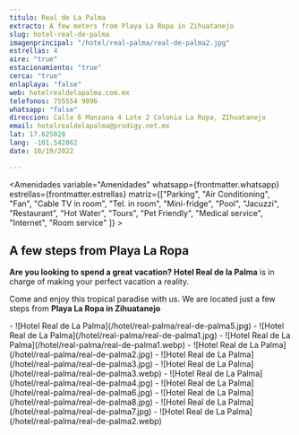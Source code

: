 ```yaml
---
titulo: Real de La Palma
extracto: A few meters from Playa La Ropa in Zihuatanejo
slug: hotel-real-de-palma
imagenprincipal: "/hotel/real-palma/real-de-palma2.jpg"
estrellas: 4
aire: "true"
estacionamiento: "true"
cerca: "true"
enlaplaya: "false"
web: hotelrealdelapalma.com.mx
telefonos: 755554 9096
whatsapp: "false"
direccion: Calle 6 Manzana 4 Lote 2 Colonia La Ropa, ZIhuatanejo
email: hotelrealdelapalma@prodigy.net.mx
lat: 17.625028
lang: -101.542862
date: 10/19/2022

---
```


<Amenidades variable="Amenidades" whatsapp={frontmatter.whatsapp} estrellas={frontmatter.estrellas} matriz={["Parking", "Air Conditioning", "Fan", "Cable TV in room", "Tel. in room", "Mini-fridge", "Pool", "Jacuzzi", "Restaurant", "Hot Water", "Tours", "Pet Friendly", "Medical service", "Internet", "Room service" ]} > 


## A few steps from Playa La Ropa


**Are you looking to spend a great vacation? Hotel Real de la Palma** is in charge of making your perfect vacation a reality.

Come and enjoy this tropical paradise with us. We are located just a few steps from **Playa La Ropa in Zihuatanejo**

</Amenidades>

<Galeria>
- ![Hotel Real de La Palma](/hotel/real-palma/real-de-palma5.jpg)
- ![Hotel Real de La Palma](/hotel/real-palma/real-de-palma1.jpg)
- ![Hotel Real de La Palma](/hotel/real-palma/real-de-palma1.webp)
- ![Hotel Real de La Palma](/hotel/real-palma/real-de-palma2.jpg)
- ![Hotel Real de La Palma](/hotel/real-palma/real-de-palma3.jpg)
- ![Hotel Real de La Palma](/hotel/real-palma/real-de-palma3.webp)
- ![Hotel Real de La Palma](/hotel/real-palma/real-de-palma4.jpg)
- ![Hotel Real de La Palma](/hotel/real-palma/real-de-palma6.jpg)
- ![Hotel Real de La Palma](/hotel/real-palma/real-de-palma8.jpg)
- ![Hotel Real de La Palma](/hotel/real-palma/real-de-palma7.jpg)
- ![Hotel Real de La Palma](/hotel/real-palma/real-de-palma2.webp)
</Galeria>